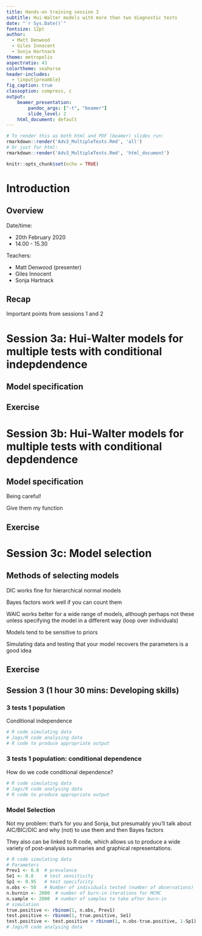 ```yaml
---
title: Hands-on training session 3
subtitle: Hui-Walter models with more than two diagnostic tests
date: "`r Sys.Date()`"
fontsize: 12pt
author:
  - Matt Denwood
  - Giles Innocent
  - Sonja Hartnack
theme: metropolis
aspectratio: 43
colortheme: seahorse
header-includes: 
  - \input{preamble}
fig_caption: true
classoption: compress, c
output:
    beamer_presentation:
        pandoc_args: ["-t", "beamer"]
        slide_level: 2
    html_document: default
---
```


```r
# To render this as both html and PDF (beamer) slides run:
rmarkdown::render('Adv3_MultipleTests.Rmd', 'all')
# Or just for html:
rmarkdown::render('Adv3_MultipleTests.Rmd', 'html_document')
```

```r
knitr::opts_chunk$set(echo = TRUE)
```

# Introduction

## Overview

Date/time:

  - 20th February 2020
  - 14.00 - 15.30

Teachers:

  - Matt Denwood (presenter)
  - Giles Innocent
  - Sonja Hartnack


## Recap

Important points from sessions 1 and 2




# Session 3a:  Hui-Walter models for multiple tests with conditional indepdendence

## Model specification

## Exercise


# Session 3b:  Hui-Walter models for multiple tests with conditional depdendence

## Model specification

Being careful!

Give them my function

## Exercise


# Session 3c:  Model selection

## Methods of selecting models

DIC works fine for hierarchical normal models

Bayes factors work well if you can count them

WAIC works better for a wide range of models, although perhaps not these unless specifying the model in a different way (loop over individuals)

Models tend to be sensitive to priors

Simulating data and testing that your model recovers the parameters is a good idea

## Exercise



## Session 3 (1 hour 30 mins: Developing skills)
### 3 tests 1 population
Conditional independence
```r
# R code simulating data
# Jags/R code analysing data
# R code to produce appropriate output
```
### 3 tests 1 population: conditional dependence
How do we code conditional dependence?
```r
# R code simulating data
# Jags/R code analysing data
# R code to produce appropriate output
```
### Model Selection
Not my problem: that's for you and Sonja, but presumably you'll talk about AIC/BIC/DIC and why (not) to use them and 
then Bayes factors

They also can be linked to R code, which allows us to produce a wide variety of post-analysis summaries and graphical representations.

```r
# R code simulating data
# Parameters
Prev1 <- 0.8  # prevalence
Se1 <- 0.8    # test sensitivity
Sp1 <- 0.95   # test specificity
n.obs <- 50   # Number of individuals tested (number of observations)
n.burnin <- 2000  # number of burn-in iterations for MCMC
n.sample <- 2000  # number of samples to take after burn-in
# simulation
true.positive <- rbinom(1, n.obs, Prev1)
test.positive <- rbinom(1, true.positive, Se1)
test.positive <- test.positive + rbinom(1, n.obs-true.positive, 1-Sp1)
# Jags/R code analysing data
```

